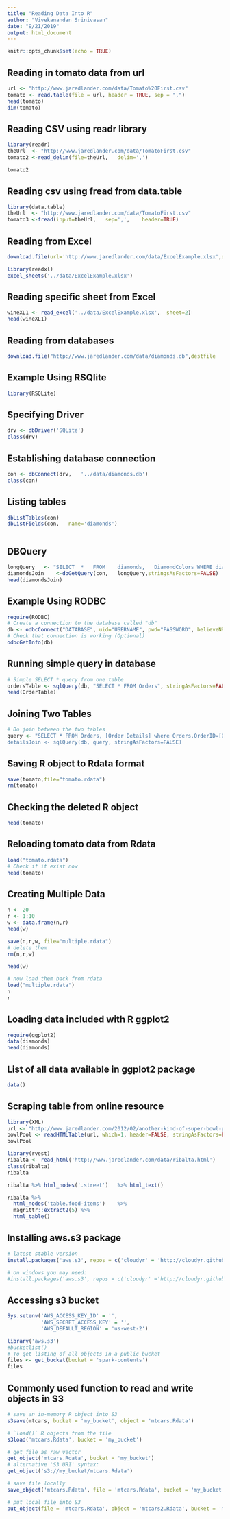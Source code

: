 ```yaml
---
title: "Reading Data Into R"
author: "Vivekanandan Srinivasan"
date: "9/21/2019"
output: html_document
---
```


```r
knitr::opts_chunk$set(echo = TRUE)
```

## Reading in tomato data from url

```r
url <- "http://www.jaredlander.com/data/Tomato%20First.csv"
tomato <- read.table(file = url, header = TRUE, sep = ",")
head(tomato)
dim(tomato)
```

## Reading CSV using readr library

```r
library(readr)
theUrl	<- "http://www.jaredlander.com/data/TomatoFirst.csv"
tomato2	<-read_delim(file=theUrl,	delim=',')

```

```r
tomato2
```

## Reading csv using fread from data.table

```r
library(data.table)
theUrl	<- "http://www.jaredlander.com/data/TomatoFirst.csv"
tomato3	<-fread(input=theUrl,	sep=',',	header=TRUE)

```


## Reading from Excel

```r

download.file(url='http://www.jaredlander.com/data/ExcelExample.xlsx',destfile='../data/ExcelExample.xlsx')
```

```r
library(readxl)
excel_sheets('../data/ExcelExample.xlsx')

```

## Reading specific sheet from Excel

```r
wineXL1	<- read_excel('../data/ExcelExample.xlsx',	sheet=2)
head(wineXL1)

```


## Reading from databases

```r
download.file("http://www.jaredlander.com/data/diamonds.db",destfile	=	"../data/diamonds.db",	mode='wb')
```

## Example Using RSQlite

```r
library(RSQLite)
```

## Specifying Driver

```r
drv	<- dbDriver('SQLite')
class(drv)
```

## Establishing database connection

```r
con	<- dbConnect(drv,	'../data/diamonds.db')
class(con)
```

## Listing tables

```r
dbListTables(con)
dbListFields(con,	name='diamonds')
```

```r

```

## DBQuery

```r
longQuery	<- "SELECT	*	FROM	diamonds,	DiamondColors WHERE diamonds.color	=	DiamondColors.Color"
diamondsJoin	<-dbGetQuery(con,	longQuery,stringsAsFactors=FALSE)
head(diamondsJoin)

```



## Example Using RODBC

```r
require(RODBC)
# Create a connection to the database called "db"
db <- odbcConnect("DATABASE", uid="USERNAME", pwd="PASSWORD", believeNRows=FALSE)
# Check that connection is working (Optional)
odbcGetInfo(db)
```

## Running simple query in database

```r
# Simple SELECT * query from one table
ordersTable <- sqlQuery(db, "SELECT * FROM Orders", stringAsFactors=FALSE)
head(OrderTable)
```


## Joining Two Tables 

```r
# Do join between the two tables
query <- "SELECT * FROM Orders, [Order Details] where Orders.OrderID=[Order Details].OrderID
detailsJoin <- sqlQuery(db, query, stringAsFactors=FALSE)
```

## Saving R object to Rdata format



```r
save(tomato,file="tomato.rdata")
rm(tomato)
```

## Checking the deleted R object

```r
head(tomato)
```

## Reloading tomato data from Rdata

```r
load("tomato.rdata")
# Check if it exist now
head(tomato)
```


## Creating Multiple Data

```r
n <- 20
r <- 1:10
w <- data.frame(n,r)
head(w)
```

```r
save(n,r,w, file="multiple.rdata")
# delete them
rm(n,r,w)

```

```r
head(w)
```


```r
# now load them back from rdata
load("multiple.rdata")
n
r
```

## Loading data included with R ggplot2


```r
require(ggplot2)
data(diamonds)
head(diamonds)
```

## List of all data available in ggplot2 package

```r
data()
```

## Scraping table from online resource

```r
library(XML)
url <- "http://www.jaredlander.com/2012/02/another-kind-of-super-bowl-pool/"
bowlPool <- readHTMLTable(url, which=1, header=FALSE, stringAsFactors=FALSE)
bowlPool
```

```r
library(rvest)
ribalta	<- read_html('http://www.jaredlander.com/data/ribalta.html')
class(ribalta)
ribalta

```


```r
ribalta	%>%	html_nodes('.street')	%>%	html_text()

```

```r
ribalta	%>%
  html_nodes('table.food-items')	%>%
  magrittr::extract2(5)	%>%
  html_table()
```


## Installing aws.s3 package

```r
# latest stable version
install.packages('aws.s3', repos = c('cloudyr' = 'http://cloudyr.github.io/drat'))

# on windows you may need:
#install.packages('aws.s3', repos = c('cloudyr' ='http://cloudyr.github.io/drat'), INSTALL_opts = '--no-multiarch')
```

## Accessing s3 bucket

```r
Sys.setenv('AWS_ACCESS_KEY_ID' = '',
           'AWS_SECRET_ACCESS_KEY' = '',
           'AWS_DEFAULT_REGION' = 'us-west-2')

library('aws.s3')
#bucketlist()
# To get listing of all objects in a public bucket
files <- get_bucket(bucket = 'spark-contents')
files
```

## Commonly used function to read and write objects in S3 

```r
# save an in-memory R object into S3
s3save(mtcars, bucket = 'my_bucket', object = 'mtcars.Rdata')

# `load()` R objects from the file
s3load('mtcars.Rdata', bucket = 'my_bucket')

# get file as raw vector
get_object('mtcars.Rdata', bucket = 'my_bucket')
# alternative 'S3 URI' syntax:
get_object('s3://my_bucket/mtcars.Rdata')

# save file locally
save_object('mtcars.Rdata', file = 'mtcars.Rdata', bucket = 'my_bucket')

# put local file into S3
put_object(file = 'mtcars.Rdata', object = 'mtcars2.Rdata', bucket = 'my_bucket')
```



